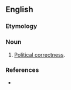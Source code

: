 ==English==

===Etymology===
{{affix|en|politically correct|-ness}}

===Noun===
{{en-noun|-|head=[[politically]] [[correctness]]}}

# {{lb|en|rare}} [[political correctness|Political correctness]].

===References===
* {{cite-web
|last=Zimmer
|first=Benjamin
|date=2007-12-25
|url=http://itre.cis.upenn.edu/~myl/languagelog/archives/005259.html
|title=Language Log: Christmas and "politically correct(ed)ness"
|accessdate=2007-12-26
}}